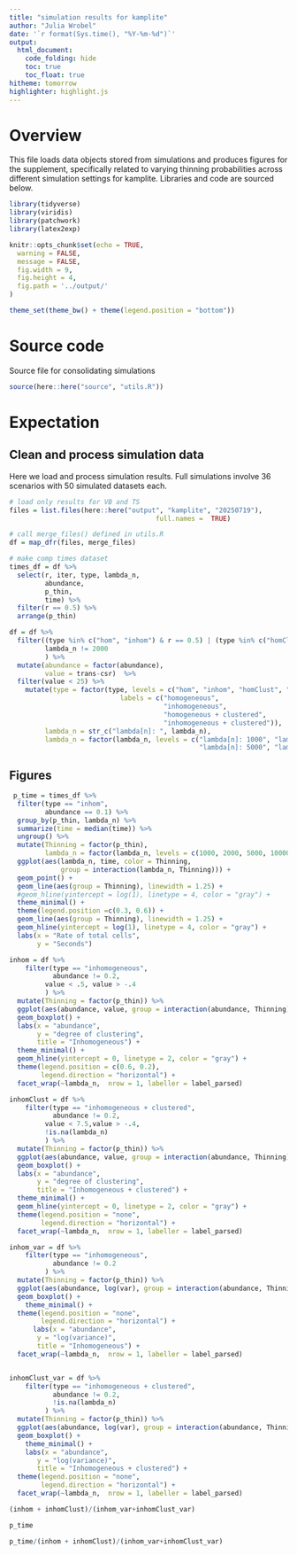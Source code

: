 ```yaml
---
title: "simulation results for kamplite"
author: "Julia Wrobel"
date: '`r format(Sys.time(), "%Y-%m-%d")`'
output:
  html_document: 
    code_folding: hide
    toc: true
    toc_float: true
hitheme: tomorrow
highlighter: highlight.js
---
```


# Overview

This file loads data objects stored from simulations and produces figures for the supplement, specifically related to varying thinning probabilities across different simulation settings for kamplite.  Libraries and code are sourced below. 

```r
library(tidyverse)
library(viridis)
library(patchwork)
library(latex2exp)

knitr::opts_chunk$set(echo = TRUE,
  warning = FALSE,
  message = FALSE,
  fig.width = 9,
  fig.height = 4,
  fig.path = '../output/'
)

theme_set(theme_bw() + theme(legend.position = "bottom"))
```

# Source code

Source file for consolidating simulations

```r
source(here::here("source", "utils.R"))
```


# Expectation

## Clean and process simulation data

Here we load and process simulation results. Full simulations involve 36 scenarios with 50 simulated datasets each.


```r
# load only results for VB and TS
files = list.files(here::here("output", "kamplite", "20250719"), 
									 full.names =  TRUE)

# call merge_files() defined in utils.R
df = map_dfr(files, merge_files)

```




```r
# make comp times dataset
times_df = df %>%
  select(r, iter, type, lambda_n,
         abundance,
         p_thin,
         time) %>%
  filter(r == 0.5) %>%
  arrange(p_thin)

df = df %>%
  filter((type %in% c("hom", "inhom") & r == 0.5) | (type %in% c("homClust", "inhomClust") & r == 1.25),
         lambda_n != 2000
         ) %>%
  mutate(abundance = factor(abundance),
         value = trans-csr)  %>%
  filter(value < 25) %>%
    mutate(type = factor(type, levels = c("hom", "inhom", "homClust", "inhomClust"),
                            labels = c("homogeneous",
                                       "inhomogeneous",
                                       "homogeneous + clustered",
                                       "inhomogeneous + clustered")),
         lambda_n = str_c("lambda[n]: ", lambda_n),
         lambda_n = factor(lambda_n, levels = c("lambda[n]: 1000", "lambda[n]: 2000",
                                                "lambda[n]: 5000", "lambda[n]: 10000"))) 
```



## Figures 


```r
 p_time = times_df %>%
  filter(type == "inhom",
         abundance == 0.1) %>%
  group_by(p_thin, lambda_n) %>%
  summarize(time = median(time)) %>%
  ungroup() %>%
  mutate(Thinning = factor(p_thin),
         lambda_n = factor(lambda_n, levels = c(1000, 2000, 5000, 10000))) %>%
  ggplot(aes(lambda_n, time, color = Thinning, 
             group = interaction(lambda_n, Thinning))) +
  geom_point() +
  geom_line(aes(group = Thinning), linewidth = 1.25) +
  #geom_hline(yintercept = log(1), linetype = 4, color = "gray") +
  theme_minimal() + 
  theme(legend.position =c(0.3, 0.6)) +
  geom_line(aes(group = Thinning), linewidth = 1.25) +
  geom_hline(yintercept = log(1), linetype = 4, color = "gray") +
  labs(x = "Rate of total cells",
       y = "Seconds") 
```



```r
inhom = df %>%
    filter(type == "inhomogeneous",
           abundance != 0.2,
         value < .5, value > -.4
         ) %>%
  mutate(Thinning = factor(p_thin)) %>%
  ggplot(aes(abundance, value, group = interaction(abundance, Thinning), fill = Thinning)) +
  geom_boxplot() +
  labs(x = "abundance",
       y = "degree of clustering",
       title = "Inhomogeneous") +
  theme_minimal() +
  geom_hline(yintercept = 0, linetype = 2, color = "gray") +
  theme(legend.position = c(0.6, 0.2),
        legend.direction = "horizontal") +
  facet_wrap(~lambda_n,  nrow = 1, labeller = label_parsed) 

inhomClust = df %>%
    filter(type == "inhomogeneous + clustered",
           abundance != 0.2,
         value < 7.5,value > -.4,
         !is.na(lambda_n)
         ) %>%
  mutate(Thinning = factor(p_thin)) %>%
  ggplot(aes(abundance, value, group = interaction(abundance, Thinning), fill = Thinning)) +
  geom_boxplot() +
  labs(x = "abundance",
       y = "degree of clustering",
       title = "Inhomogeneous + clustered") +
  theme_minimal() +
  geom_hline(yintercept = 0, linetype = 2, color = "gray") +
  theme(legend.position = "none",
        legend.direction = "horizontal") +
  facet_wrap(~lambda_n,  nrow = 1, labeller = label_parsed) 


```



```r
inhom_var = df %>%
    filter(type == "inhomogeneous",
           abundance != 0.2
         ) %>%
  mutate(Thinning = factor(p_thin)) %>%
  ggplot(aes(abundance, log(var), group = interaction(abundance, Thinning), fill = Thinning)) +
  geom_boxplot() +
    theme_minimal() +
  theme(legend.position = "none",
        legend.direction = "horizontal") +
      labs(x = "abundance",
       y = "log(variance)",
       title = "Inhomogeneous") +
  facet_wrap(~lambda_n,  nrow = 1, labeller = label_parsed) 


inhomClust_var = df %>%
    filter(type == "inhomogeneous + clustered",
           abundance != 0.2,
           !is.na(lambda_n)
         ) %>%
  mutate(Thinning = factor(p_thin)) %>%
  ggplot(aes(abundance, log(var), group = interaction(abundance, Thinning), fill = Thinning)) +
  geom_boxplot() +
    theme_minimal() +
    labs(x = "abundance",
       y = "log(variance)",
       title = "Inhomogeneous + clustered") +
  theme(legend.position = "none",
        legend.direction = "horizontal") +
  facet_wrap(~lambda_n,  nrow = 1, labeller = label_parsed) 
```



```r

(inhom + inhomClust)/(inhom_var+inhomClust_var)
```



```r
p_time 
```



```r

p_time/(inhom + inhomClust)/(inhom_var+inhomClust_var)
```

